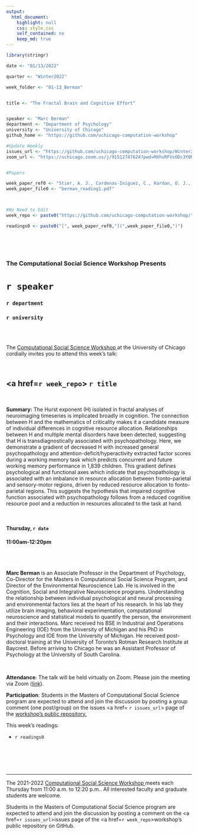 ```yaml
---
output:
  html_document:
    highlight: null
    css: style.css
    self_contained: no
    keep_md: true
---
```


```r
library(stringr)

date <- "01/13/2022"

quarter <- "Winter2022"

week_folder <- "01-13_Berman"


title <- "The Fractal Brain and Cognitive Effort"


speaker <- "Marc Berman"
department <- "Department of Psychology"
university <- "University of Chicago"
github_home <- "https://github.com/uchicago-computation-workshop"

#Update Weekly
issues_url <- "https://github.com/uchicago-computation-workshop/Winter2022/issues/1"
zoom_url <- "https://uchicago.zoom.us/j/91512747624?pwd=MXhvRFVsODc3Y0M0ckxLZUF1RWk1dz09"


#Papers

week_paper_ref0 <- "Stier, A. J., Cardenas-Iniguez, C., Kardan, O. J., Moore, T. M., Meyer, F. A., Rosenberg, M. D., ... & Berman, M. G. (2021). A Scale-Free Gradient of Cognitive Resource Disruptions in Childhood Psychopathology. bioRxiv."
week_paper_file0 <- "berman_reading1.pdf"



#No Need to Edit
week_repo <- paste0("https://github.com/uchicago-computation-workshop/",quarter,"/tree/master/",week_folder)

readings0 <- paste0("[", week_paper_ref0,"](",week_paper_file0,")")
  



```



<br>

<h3 class=pfblock-header> The Computational Social Science Workshop Presents </h3>

<h1 class=pfblock-header3> `r speaker`</h1>
<h3 class=pfblock-header3> `r department` </h3>
<h3 class=pfblock-header3> `r university` </h3>

<br><br>



<p class=pfblock-header3>The <a href="https://macss.uchicago.edu/content/computation-workshop"> Computational Social Science Workshop </a> at the University of Chicago cordially invites you to attend this week's talk:</p>



<br>

<div class=pfblock-header3>
<h2 class=pfblock-header>
  <a href=`r week_repo`> `r title` </a>
</h2>

<br>
</div>



<p class=footertext2>

**Summary:** The Hurst exponent (H) isolated in fractal analyses of neuroimaging timeseries is implicated broadly in cognition. The connection between H and the mathematics of criticality makes it a candidate measure of individual differences in cognitive resource allocation. Relationships between H and multiple mental disorders have been detected, suggesting that H is transdiagnostically associated with psychopathology. Here, we demonstrate a gradient of decreased H with increased general psychopathology and attention-deficit/hyperactivity extracted factor scores during a working memory task which predicts concurrent and future working memory performance in 1,839 children. This gradient defines psychological and functional axes which indicate that psychopathology is associated with an imbalance in resource allocation between fronto-parietal and sensory-motor regions, driven by reduced resource allocation to fonto-parietal regions. This suggests the hypothesis that impaired cognitive function associated with psychopathology follows from a reduced cognitive resource pool and a reduction in resources allocated to the task at hand.


</p>

<br>

<h4 class=pfblock-header3> Thursday, `r date` </h4>
<h4 class=pfblock-header3> 11:00am-12:20pm </h4>

<br><br>

<p class=footertext2>

**Marc Berman** is an Associate Professor in the Department of Psychology, Co-Director for the Masters in Computational Social Science Program, and Director of the Environmental Neuroscience Lab. He is involved in the Cognition, Social and Integrative Neuroscience programs. Understanding the relationship between individual psychological and neural processing and environmental factors lies at the heart of his research. In his lab they utilize brain imaging, behavioral experimentation, computational neuroscience and statistical models to quantify the person, the environment and their interactions. Marc received his BSE in Industrial and Operations Engineering (IOE) from the University of Michigan and his PhD in Psychology and IOE from the University of Michigan. He received post-doctoral training at the University of Toronto's Rotman Research Institute at Baycrest. Before arriving to Chicago he was an Assistant Professor of Psychology at the University of South Carolina.

</p>

<br>

<p class=footertext2>

**Attendance**: The talk will be held virtually on Zoom. Please join the meeting via Zoom ([link](`r zoom_url`)).
</p>

<p class=footertext2>

**Participation**: Students in the Masters of Computational Social Science program are expected to attend and join the discussion by posting a group comment (one post/group) on the issues <a href= `r issues_url`> page </a> of the <a href="https://github.com/uchicago-computation-workshop"> workshop's public repository.</a>

This week's readings:

- `r readings0`


<br>

<br><br>

---

<p class=footertext> The 2021-2022 <a href="https://macss.uchicago.edu/content/computation-workshop"> Computational Social Science Workshop </a> meets each Thursday from 11:00 a.m. to 12:20 p.m.. All interested faculty and graduate students are welcome.</p>



<p class=footertext>Students in the Masters of Computational Social Science program are expected to attend and join the discussion by posting a comment on the <a href=`r issues_url`>issues page</a> of the <a href=`r week_repo`>workshop's public repository on GitHub.</a></p>
